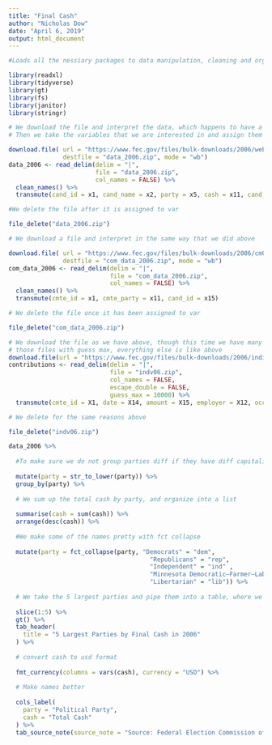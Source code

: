 ```yaml
---
title: "Final Cash"
author: "Nicholas Dow"
date: "April 6, 2019"
output: html_document
---
```


```r

#Loads all the nessiary packages to data manipulation, cleaning and organization for the rest of the pset.

library(readxl)
library(tidyverse)
library(gt)
library(fs)
library(janitor)
library(stringr)

# We download the file and interpret the data, which happens to have a delimiter and headers
# Then we take the variables that we are interested in and assign them a new name

download.file( url = "https://www.fec.gov/files/bulk-downloads/2006/weball06.zip", 
               destfile = "data_2006.zip", mode = "wb")
data_2006 <- read_delim(delim = "|", 
                        file = "data_2006.zip", 
                        col_names = FALSE) %>% 
  clean_names() %>% 
  transmute(cand_id = x1, cand_name = x2, party = x5, cash = x11, cand_state = x19)

#We delete the file after it is assigned to var

file_delete("data_2006.zip")

# We download a file and interpret in the same way that we did above

download.file( url = "https://www.fec.gov/files/bulk-downloads/2006/cm06.zip",
               destfile = "com_data_2006.zip", mode = "wb")
com_data_2006 <- read_delim(delim = "|", 
                            file = "com_data_2006.zip", 
                            col_names = FALSE) %>% 
  clean_names() %>% 
  transmute(cmte_id = x1, cmte_party = x11, cand_id = x15)

# We delete the file once it has been assigned to var

file_delete("com_data_2006.zip")

# We download the file as we have above, though this time we have many NA's so we increase the range with which we detect
# those files with guess max, everything else is like above
download.file(url = "https://www.fec.gov/files/bulk-downloads/2006/indiv06.zip", destfile = "indv06.zip", write = "wb")
contributions <- read_delim(delim = "|", 
                            file = "indv06.zip", 
                            col_names = FALSE,
                            escape_double = FALSE,
                            guess_max = 10000) %>% 
  transmute(cmte_id = X1, date = X14, amount = X15, employer = X12, occupation = X13)

# We delete for the same reasons above

file_delete("indv06.zip")
```

```r
data_2006 %>% 
  
  #To make sure we do not group parties diff if they have diff capitalization, we convert all to lowwercase
  
  mutate(party = str_to_lower(party)) %>%
  group_by(party) %>% 
  
  # We sum up the total cash by party, and organize into a list
  
  summarise(cash = sum(cash)) %>% 
  arrange(desc(cash)) %>% 
  
  #We make some of the names pretty with fct collapse
  
  mutate(party = fct_collapse(party, "Democrats" = "dem", 
                                       "Republicans" = "rep", 
                                       "Independent" = "ind" ,
                                       "Minnesota Democratic–Farmer–Labor Party" = "dfl",
                                       "Libertarian" = "lib")) %>% 
  
  # We take the 5 largest parties and pipe them into a table, where we format appropriately to convey the maximum amount of information
  
  slice(1:5) %>% 
  gt() %>% 
  tab_header(
    title = "5 Largest Parties by Final Cash in 2006"
  ) %>% 
  
  # convert cash to usd format 
  
  fmt_currency(columns = vars(cash), currency = "USD") %>% 
  
  # Make names better
  
  cols_label(
    party = "Political Party",
    cash = "Total Cash"
  ) %>% 
  tab_source_note(source_note = "Source: Federal Election Commission of the United States of America")
```